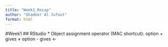 ```yaml
---
title: "Week1_Recap"
author: "Ghadeer Al Jufout"
format: html
---
```


#Week1 
## RStudio
  * Object assignment operator (MAC shortcut):
  option + gives ≠
  option - gives <- 
  